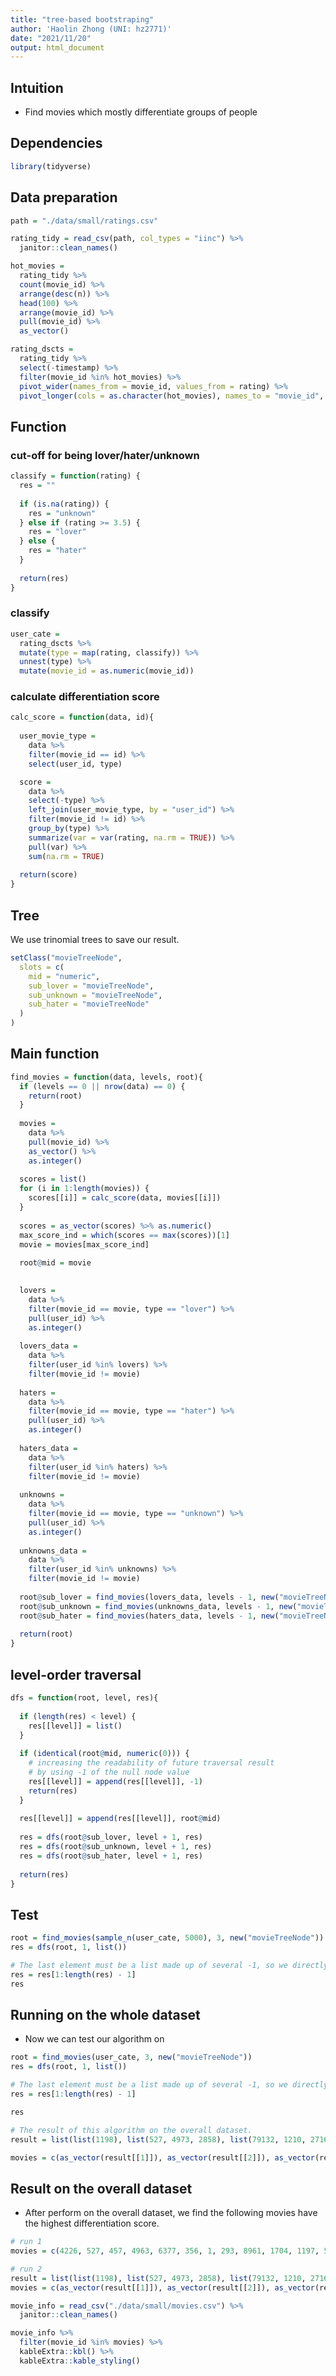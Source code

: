 ```yaml
---
title: "tree-based bootstraping"
author: 'Haolin Zhong (UNI: hz2771)'
date: "2021/11/20"
output: html_document
---
```


## Intuition

- Find movies which mostly differentiate groups of people


## Dependencies

```r
library(tidyverse)
```


## Data preparation

```r
path = "./data/small/ratings.csv"

rating_tidy = read_csv(path, col_types = "iinc") %>% 
  janitor::clean_names()

hot_movies = 
  rating_tidy %>% 
  count(movie_id) %>% 
  arrange(desc(n)) %>% 
  head(100) %>% 
  arrange(movie_id) %>% 
  pull(movie_id) %>% 
  as_vector()

rating_dscts = 
  rating_tidy %>% 
  select(-timestamp) %>% 
  filter(movie_id %in% hot_movies) %>% 
  pivot_wider(names_from = movie_id, values_from = rating) %>% 
  pivot_longer(cols = as.character(hot_movies), names_to = "movie_id", values_to = "rating")
```


## Function


### cut-off for being lover/hater/unknown

```r
classify = function(rating) {
  res = ""
  
  if (is.na(rating)) {
    res = "unknown"
  } else if (rating >= 3.5) {
    res = "lover"
  } else {
    res = "hater"
  }
  
  return(res)
}

```

### classify

```r
user_cate =
  rating_dscts %>%
  mutate(type = map(rating, classify)) %>% 
  unnest(type) %>% 
  mutate(movie_id = as.numeric(movie_id))
```

### calculate differentiation score

```r
calc_score = function(data, id){
  
  user_movie_type = 
    data %>% 
    filter(movie_id == id) %>% 
    select(user_id, type)

  score = 
    data %>% 
    select(-type) %>% 
    left_join(user_movie_type, by = "user_id") %>% 
    filter(movie_id != id) %>% 
    group_by(type) %>% 
    summarize(var = var(rating, na.rm = TRUE)) %>% 
    pull(var) %>% 
    sum(na.rm = TRUE)
  
  return(score)
}

```

## Tree

We use trinomial trees to save our result.

```r
setClass("movieTreeNode",
  slots = c(
    mid = "numeric",
    sub_lover = "movieTreeNode",
    sub_unknown = "movieTreeNode",
    sub_hater = "movieTreeNode"
  ) 
)
```


## Main function

```r
find_movies = function(data, levels, root){
  if (levels == 0 || nrow(data) == 0) {
    return(root)
  }
  
  movies = 
    data %>% 
    pull(movie_id) %>% 
    as_vector() %>% 
    as.integer()
  
  scores = list()
  for (i in 1:length(movies)) {
    scores[[i]] = calc_score(data, movies[[i]])
  }
  
  scores = as_vector(scores) %>% as.numeric()
  max_score_ind = which(scores == max(scores))[1]
  movie = movies[max_score_ind]
  
  root@mid = movie

  
  lovers = 
    data %>%
    filter(movie_id == movie, type == "lover") %>% 
    pull(user_id) %>% 
    as.integer()
    
  lovers_data = 
    data %>% 
    filter(user_id %in% lovers) %>% 
    filter(movie_id != movie)
    
  haters =
    data %>%
    filter(movie_id == movie, type == "hater") %>% 
    pull(user_id) %>% 
    as.integer()
  
  haters_data = 
    data %>% 
    filter(user_id %in% haters) %>% 
    filter(movie_id != movie)
    
  unknowns = 
    data %>%
    filter(movie_id == movie, type == "unknown") %>% 
    pull(user_id) %>% 
    as.integer()
    
  unknowns_data =
    data %>% 
    filter(user_id %in% unknowns) %>% 
    filter(movie_id != movie)
    
  root@sub_lover = find_movies(lovers_data, levels - 1, new("movieTreeNode"))
  root@sub_unknown = find_movies(unknowns_data, levels - 1, new("movieTreeNode"))
  root@sub_hater = find_movies(haters_data, levels - 1, new("movieTreeNode"))
  
  return(root)
}

```


## level-order traversal

```r
dfs = function(root, level, res){
  
  if (length(res) < level) {
    res[[level]] = list()
  }
  
  if (identical(root@mid, numeric(0))) {
    # increasing the readability of future traversal result
    # by using -1 of the null node value
    res[[level]] = append(res[[level]], -1)
    return(res)
  }
  
  res[[level]] = append(res[[level]], root@mid)
  
  res = dfs(root@sub_lover, level + 1, res)
  res = dfs(root@sub_unknown, level + 1, res)
  res = dfs(root@sub_hater, level + 1, res)
  
  return(res)
}

```


## Test

```r
root = find_movies(sample_n(user_cate, 5000), 3, new("movieTreeNode"))
res = dfs(root, 1, list())

# The last element must be a list made up of several -1, so we directly discard it.
res = res[1:length(res) - 1]
res

```



## Running on the whole dataset

- Now we can test our algorithm on 

```r
root = find_movies(user_cate, 3, new("movieTreeNode"))
res = dfs(root, 1, list())

# The last element must be a list made up of several -1, so we directly discard it.
res = res[1:length(res) - 1]

res
```

```r
# The result of this algorithm on the overall dataset.
result = list(list(1198), list(527, 4973, 2858), list(79132, 1210, 2716, 608, 1197, 1704, 1291, 480, 7153))

movies = c(as_vector(result[[1]]), as_vector(result[[2]]), as_vector(result[[3]]))
```



## Result on the overall dataset

- After perform on the overall dataset, we find the following movies have the highest differentiation score.

```r
# run 1
movies = c(4226, 527, 457, 4963, 6377, 356, 1, 293, 8961, 1704, 1197, 5952, 260)

# run 2
result = list(list(1198), list(527, 4973, 2858), list(79132, 1210, 2716, 608, 1197, 1704, 1291, 480, 7153))
movies = c(as_vector(result[[1]]), as_vector(result[[2]]), as_vector(result[[3]]))

movie_info = read_csv("./data/small/movies.csv") %>% 
  janitor::clean_names()

movie_info %>% 
  filter(movie_id %in% movies) %>% 
  kableExtra::kbl() %>% 
  kableExtra::kable_styling()
```



